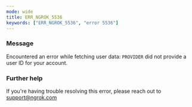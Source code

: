 ```yaml
---
mode: wide
title: ERR_NGROK_5536
keywords: ["ERR_NGROK_5536", "error 5536"]
---
```



### Message

Encountered an error while fetching user data: `PROVIDER` did not provide a user ID for your account.

<ErrorDetails />

### Further help

If you're having trouble resolving this error, please reach out to [support@ngrok.com](mailto:support@ngrok.com?subject=Help%20with%20ERR_NGROK_5536)
